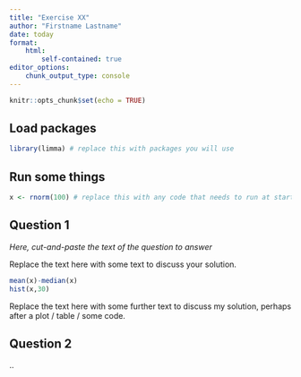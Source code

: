 ```yaml
---
title: "Exercise XX"
author: "Firstname Lastname"
date: today
format: 
    html:
        self-contained: true
editor_options: 
    chunk_output_type: console
---
```


```r
knitr::opts_chunk$set(echo = TRUE)
```
## Load packages

```r
library(limma) # replace this with packages you will use
```

## Run some things

```r
x <- rnorm(100) # replace this with any code that needs to run at start; otherwise, delete section
```


## Question 1

*Here, cut-and-paste the text of the question to answer*

Replace the text here with some text to discuss your solution. 

```r
mean(x)-median(x)
hist(x,30)
```

Replace the text here with some further text to discuss my solution, perhaps after a plot / table / some code.

## Question 2

..
